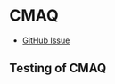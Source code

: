 # CMAQ {.unnumbered}

- [GitHub Issue](https://github.com/wsular/airpact6/issues/18)

## Testing of CMAQ 
